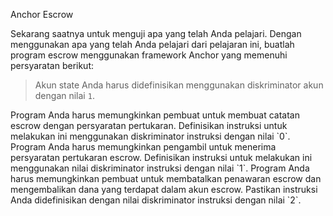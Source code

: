 
<ChallengeTitle>Anchor Escrow</ChallengeTitle>

Sekarang saatnya untuk menguji apa yang telah Anda pelajari. Dengan menggunakan apa yang telah Anda pelajari dari pelajaran ini, buatlah program escrow menggunakan framework Anchor yang memenuhi persyaratan berikut:

> Akun state Anda harus didefinisikan menggunakan diskriminator akun dengan nilai `1`.

<RequirementList>
  <Requirement title="Tantangan 1: Membuat penawaran escrow">
    Program Anda harus memungkinkan pembuat untuk membuat catatan escrow dengan persyaratan pertukaran. Definisikan instruksi untuk melakukan ini menggunakan diskriminator instruksi dengan nilai `0`.
  </Requirement>

<Requirement title="Tantangan 2: Mengambil penawaran escrow">
  Program Anda harus memungkinkan pengambil untuk menerima persyaratan
  pertukaran escrow. Definisikan instruksi untuk melakukan ini menggunakan nilai
  diskriminator instruksi dengan nilai `1`.
</Requirement>

  <Requirement title="Tantangan 3: Membatalkan penawaran escrow">
    Program Anda harus memungkinkan pembuat untuk membatalkan penawaran escrow dan mengembalikan dana yang terdapat dalam akun escrow. Pastikan instruksi Anda didefinisikan dengan nilai diskriminator instruksi dengan nilai `2`.
  </Requirement>
</RequirementList>

